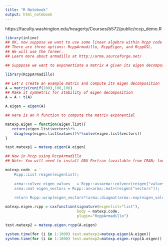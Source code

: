 ```yaml
---
title: "R Notebook"
output: html_notebook
---
```


https://faculty.washington.edu/heagerty/Courses/b572/public/rccp_demo.R



```r
library(inline)
## OK, now suppose we want to use some linear algebra within Rcpp code
## There are three options: RcppArmadillo, RcppEigen, and RcppGSL. 
## We will use the former.
## Learn more about armadillo at http://arma.sourceforge.net/

## Supppose we want to exponentiate a matrix A given its eigen decomposition A = UDV

library(RcppArmadillo)

## Let's create an example matrix and compute its eigen decomposition
A = matrix(runif(100),100,100)
## Make it symmetric for stability of eigen decomposition
A = A + t(A)

A.eigen = eigen(A)

## Here is an R function to compute the matrix exponential

matexp.eigen = function(eigen.list){
   return(eigen.list$vectors%*%
    diag(exp(eigen.list$values))%*%solve(eigen.list$vectors))
}

test.matexp1 = matexp.eigen(A.eigen)

## Now in Rccp using RccpArmadillo
## Note: You will need to install GNU Fortran (available from CRAN; look under tools) 

matexp.code  = '
    Rcpp::List reigen(eigenlist);  
    
    arma::colvec eigen_values	= Rcpp::as<arma::colvec>(reigen["values"]); 
    arma::mat eigen_vectors	= Rcpp::as<arma::mat>(reigen["vectors"]);
    
    return Rcpp::wrap(eigen_vectors*(arma::diagmat(arma::exp(eigen_values)))*(arma::inv(eigen_vectors)));'

matexp.eigen.rcpp = cxxfunction(signature(eigenlist="list"), 
                                body = matexp.code, 
                                plugin="RcppArmadillo")

test.matexp2 = matexp.eigen.rcpp(A.eigen)

system.time(for (i in 1:1000) test.matexp1=matexp.eigen(A.eigen))
system.time(for (i in 1:1000) test.matexp2=matexp.eigen.rcpp(A.eigen))

```



